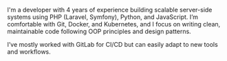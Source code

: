 I'm a developer with 4 years of experience building scalable server-side systems using PHP (Laravel, Symfony), Python, and JavaScript. I’m comfortable with Git, Docker, and Kubernetes, and I focus on writing clean, maintainable code following OOP principles and design patterns.

I’ve mostly worked with GitLab for CI/CD but can easily adapt to new tools and workflows.